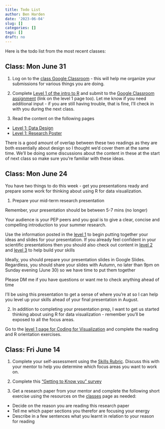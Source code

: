 ```yaml
---
title: Todo List
author: Ben Harden
date: '2023-06-04'
slug: []
categories: []
tags: []
draft: no
---
```


Here is the todo list from the most recent classes:


## Class: Mon June 31

1. Log on to the [class Google Classroom](https://classroom.google.com/c/NjgxMDE4NDM5Mzky?cjc=k2upqgn) - this will help me organize your submissions for various things you are doing.

1. Complete [Level 1 of the intro to R](/classes/focus-areas/data-viz/level-1) and submit to the [Google Classroom assignment](https://classroom.google.com/c/NjgxMDE4NDM5Mzky?cjc=k2upqgn) (link on the level 1 page too). Let me know if you need additional input - if you are still having trouble, that is fine, I'll check in with you during the next class.

1. Read the content on the following pages

+ [Level 1: Data Design](/classes/focus-areas/data-design/level-1)
+ [Level 1: Research Poster](/classes/focus-areas/poster/level-1) 

There is a good amount of overlap between these two readings as they are both essentially about design so I thought we'd cover them at the same time. We'll be doing some discussions about the content in these at the start of next class so make sure you're familiar with these ideas. 

## Class: Mon June 24

You have two things to do this week - get you presentations ready and prepare some work for thinking about using R for data visualization.

1. Prepare your mid-term research presentation

Remember, your presentation should be between 5-7 mins (no longer)

Your audience is your PEP peers and you goal is to give a clear, concise and compelling introduction to your summer research.

Use the information posted in the [level 1](/classes/core-skills/presentation/level-1) to begin putting together your ideas and slides for your presentation. If you already feel confident in your scientific presentations then you should also check out content in [level 2](/classes/core-skills/presentation/level-2) and [level 3](/classes/core-skills/presentation/level-3) to help build your skills

Ideally, you should prepare your presentation slides in Google Slides. Regardless, you should share your slides with Autumn, no later than 9pm on Sunday evening (June 30) so we have time to put them together 

Please DM me if you have questions or want me to check anything ahead of time

I'll be using this presentation to get a sense of where you're at so I can help you level up your skills ahead of your final presentation in August.

2. In addition to completing your presentation prep, I want to get us started thinking about using R for data visualization - remember you'll be exposed to all the focus areas. 

Go to the [level 1 page for Coding for Visualization](/classes/focus-areas/data-viz/level-1) and complete the reading and R orientation exercises. 








## Class: Fri June 14

1. Complete your self-assessment using the [Skills Rubric](/docs/pep2024_rubric.pdf). Discuss this with your mentor to help you determine which focus areas you want to work on.
1. Complete this ["Getting to Know you" survey](https://docs.google.com/forms/d/e/1FAIpQLSdqKHCQmCD4S640-ayeZ0jZiGce4K_ITpHUlEygV_fz6FZ1cQ/viewform?usp=sf_link)

1. Get a research paper from your mentor and complete the following short exercise using the resources on the [classes](/classes) page as needed:

* Decide on the reason you are reading this research paper
* Tell me which paper sections you therefor are focusing your energy
* Describe in a few sentences what you learnt in relation to your reason for reading
